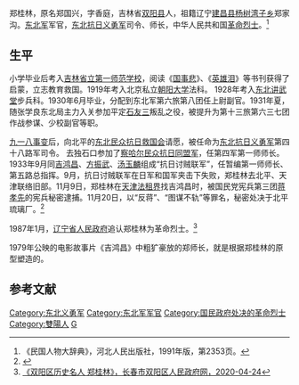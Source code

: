 郑桂林{{BD|1889年|12月|1933年|11月20日}}，原名郑国兴，字香庭，吉林省[[双阳县|双阳县]]人，祖籍辽宁[[建昌县|建昌县]][[杨树湾子乡|杨树湾子乡]]郑家沟。[[东北军|东北军]]军官，[[东北抗日义勇军|东北抗日义勇军]]司令、师长，中华人民共和国[[革命烈士|革命烈士]]。<ref> 《民国人物大辞典》，河北人民出版社，1991年版，第2353页。</ref>
==生平==
小学毕业后考入[[吉林省立第一师范学校|吉林省立第一师范学校]]，阅读《[[国事悲|国事悲]]》、《[[英雄泪|英雄泪]]》等书刊获得了启蒙，立志教育救国。1919年考入北京私立[[朝阳大学|朝阳大学]]法科。<!--1921年回乡，应聘到[[牡丹江设治局|牡丹江设治局]]任秘书。与人创办了牡丹江第一所小学，任校董。1923年，放弃了教育救国，投笔从戎，加入吉林军李振堂部任军法处少尉副官。-->1928年考入[[东北讲武堂|东北讲武堂]]步兵科。1930年6月毕业，分配到东北军第六旅第八团任上尉副官。1931年夏，随张学良东北局主力入关参加平定[[石友三|石友三]]叛乱之役，被提升为第十三旅第六三七团作战参谋、少校副官等职。

[[九一八事变|九一八事变]]后，向北平的[[东北民众抗日救国会|东北民众抗日救国会]]请愿，被任命为[[东北抗日义勇军|东北抗日义勇军]]第四十八路军司令。<!--1932年1月，郑桂林率100多名骨干力量出关，首先来到[[绥中县|绥中县]]北部山区，自号“郑天狗”，取“天狗吃日”之意。1932年l月底，在大王庙二道沟召集群众开会，动员群众参加义勇军。随后绥中、[[青龙县|青龙]]、[[兴城|兴城]]、[[建昌|建昌]]、[[锦西|锦西]]建军。1932年3月19日晚，郑桂林率2000余人分四路进攻绥中县城，从午夜战至拂晓，击毙日军20余人，缴枪20支，首战告捷。1932年5月11日，率部再次进攻绥中县城和火车站，歼敌30多名，俘17人，炸毁坦克一辆，摧毁了杜屯铁路桥，破坏了六股河大桥。1932年4月中旬和5月9日，郑桂林率部于鲍庄子、条石沟两次与“进剿”的日满军激战，迫使敌人由四方台撤回绥中。1932年7月8日，郑桂林派人包围大王庙伪警察所，枪毙了伪警察所长蔡恩堂 (化南)，俘伪警20余人 (逃走4名)，缴枪23支。《京报》、《申报》、《大公报》等10多家报刊报道了第四十八路义勇军辽西抗日战绩。

1933年初，蒋介石下令解散北平东北民众抗日救国会，命令第四十八路抗日义勇军进关。被迫率部12000余人退至关内。1933年春加入[[反帝大同盟|反帝大同盟]]。1933年4月，被北平军分会强行收编为临永警备师，任师长。参加长城保卫战，从1933年2月初到4月，作战多次：
2月3日在大茅山口一带与日军作战
2月14日向九门口外盘据永安堡、李家堡的日军进攻
2月15—17日阻击进犯日伪军
2月20日参加了冷口、喜峰口战役。
3月30日在石门寨一带与日伪步骑炮联合兵种3000多人展开肉搏战。

郑部所剩7000余人于1933年4月16日被何柱国改编为暂编第一师，任师长。1933年6月11日，何应饮令郑桂林部移驻天津马厂整编，以“裁弱留强”为名，缩编为一个旅辖三个团和一个教导队，余者一律遣散。7月20日晚，郑桂林组织马厂起义：先令特务连暗中离开驻地，随后借口追剿“哗军”，率全军开出马厂，-->去独石口参加了[[察哈尔民众抗日同盟军|察哈尔民众抗日同盟军]]，任第四军第一师师长。1933年9月同[[吉鸿昌|吉鸿昌]]、[[方振武|方振武]]、[[汤玉麟|汤玉麟]]组成“抗日讨贼联军”，任暂编第一师师长、第五路总指挥。9月，抗日讨贼联军在日军和国军夹击下失败，郑桂林去北平、天津联络旧部。11月9日，郑桂林在[[天津法租界|天津法租界]]找吉鸿昌时，被国民党宪兵第三团[[蒋孝先|蒋孝先]]的宪兵秘密逮捕。11月20日，以“反蒋”、“图谋不轨”等罪名，秘密处决于北平琉璃厂。<ref>{{Cite web |url=http://news.ifeng.com/history/special/yiyongjun/200912/1219_8987_1480446.shtml |title=东北义勇军人物小传：郑桂林 凤凰网历史综合,2009年12月19日 |accessdate=2020年8月1日 |archive-date=2019年6月21日 |archive-url=https://web.archive.org/web/20190621160434/http://news.ifeng.com/history/special/yiyongjun/200912/1219_8987_1480446.shtml |dead-url=no }}</ref>

1987年1月，[[辽宁省人民政府|辽宁省人民政府]]追认郑桂林为革命烈士。<ref>[http://www.shuangyang.gov.cn/zjsy/whly/ycmr/200805/t20080507_1410863.html 《双阳区历史名人 郑桂林》，长春市双阳区人民政府网，2020-04-24 ]</ref>

1979年公映的电影故事片《吉鸿昌》中粗犷豪放的郑师长，就是根据郑桂林的原型塑造的。
==参考文献==
{{Reflist|25em}}

[[Category:东北义勇军|Category:东北义勇军]]
[[Category:东北军军官|Category:东北军军官]]
[[Category:国民政府处决的革命烈士|Category:国民政府处决的革命烈士]]
[[Category:雙陽人|Category:雙陽人]]
[[Category:郑姓|G]]